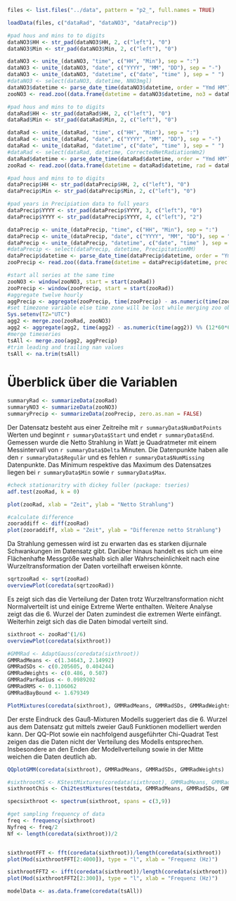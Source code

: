 
<!-- Ein-Variable-Analysis von Radiation -->



```r
files <- list.files("../data", pattern = "p2_", full.names = TRUE)

loadData(files, c("dataRad", "dataNO3", "dataPrecip"))

#pad hous and mins to to digits
dataNO3$HH <- str_pad(dataNO3$HH, 2, c("left"), "0")
dataNO3$Min <- str_pad(dataNO3$Min, 2, c("left"), "0")

dataNO3 <- unite_(dataNO3, "time", c("HH", "Min"), sep = ":")
dataNO3 <- unite_(dataNO3, "date", c("YYYY", "MM", "DD"), sep = "-")
dataNO3 <- unite_(dataNO3, "datetime", c("date", "time" ), sep = " ")
#dataNO3 <- select(dataNO3, datetime, NNO3mgl)
dataNO3$datetime <- parse_date_time(dataNO3$datetime, order = "Ymd HM")
zooNO3 <- read.zoo((data.frame(datetime = dataNO3$datetime, no3 = dataNO3$NNO3mgl)))

#pad hous and mins to to digits
dataRad$HH <- str_pad(dataRad$HH, 2, c("left"), "0")
dataRad$Min <- str_pad(dataRad$Min, 2, c("left"), "0")

dataRad <- unite_(dataRad, "time", c("HH", "Min"), sep = ":")
dataRad <- unite_(dataRad, "date", c("YYYY", "MM", "DD"), sep = "-")
dataRad <- unite_(dataRad, "datetime", c("date", "time" ), sep = " ")
#dataRad <- select(dataRad, datetime, CorrectedNetRadiationWm2)
dataRad$datetime <- parse_date_time(dataRad$datetime, order = "Ymd HM")
zooRad <- read.zoo((data.frame(datetime = dataRad$datetime, rad = dataRad$CorrectedNetRadiationWm2)))

#pad hous and mins to to digits
dataPrecip$HH <- str_pad(dataPrecip$HH, 2, c("left"), "0")
dataPrecip$Min <- str_pad(dataPrecip$Min, 2, c("left"), "0")

#pad years in Precipiation data to full years
dataPrecip$YYYY <- str_pad(dataPrecip$YYYY, 3, c("left"), "0")
dataPrecip$YYYY <- str_pad(dataPrecip$YYYY, 4, c("left"), "2")

dataPrecip <- unite_(dataPrecip, "time", c("HH", "Min"), sep = ":")
dataPrecip <- unite_(dataPrecip, "date", c("YYYY", "MM", "DD"), sep = "-")
dataPrecip <- unite_(dataPrecip, "datetime", c("date", "time" ), sep = " ")
#dataPrecip <- select(dataPrecip, datetime, PrecipitationMM)
dataPrecip$datetime <- parse_date_time(dataPrecip$datetime, order = "Ymd HM")
zooPrecip <- read.zoo((data.frame(datetime = dataPrecip$datetime, prec = dataPrecip$PrecipitationMM)))

#start all series at the same time
zooNO3 <- window(zooNO3, start = start(zooRad))
zooPrecip <- window(zooPrecip, start = start(zooRad))
#aggregate twelve hourly
aggPrecip <- aggregate(zooPrecip, time(zooPrecip) - as.numeric(time(zooPrecip)) %% (12*60*60), sum)
#set timezone variable else time zone will be lost while merging zoo objects
Sys.setenv(TZ="UTC")
agg2 <- merge.zoo(zooRad, zooNO3)
agg2 <- aggregate(agg2, time(agg2) - as.numeric(time(agg2)) %% (12*60*60), mean)
#merge timeseries
tsAll <- merge.zoo(agg2, aggPrecip)
#trim leading and trailing nan values
tsAll <- na.trim(tsAll)

```

# Überblick über die Variablen
```r
summaryRad <- summarizeData(zooRad)
summaryNO3 <- summarizeData(zooNO3)
summaryPrecip <- summarizeData(zooPrecip, zero.as.nan = FALSE)
```

Der Datensatz besteht aus einer Zeitreihe mit `r summaryData$NumDatPoints` Werten
und beginnt `r summaryData$Start` und endet `r summaryData$End`. Gemessen wurde
die Netto Strahlung in Watt je Quadratmeter mit einem Messintervall von `r summaryData$Delta`
Minuten. Die Datenpunkte haben alle den `r summaryData$Regulär` und es fehlen
`r summaryData$NumMissing` Datenpunkte. Das Minimum respektive das Maximum des
Datensatzes liegen bei `r summaryData$Min` sowie `r summaryData$Max`.

```r
#check stationaritry with dickey fuller (package: tseries)
adf.test(zooRad, k = 0)

plot(zooRad, xlab = "Zeit", ylab = "Netto Strahlung")
```

```r
#calculate difference
zooraddiff <- diff(zooRad)
plot(zooraddiff, xlab = "Zeit", ylab = "Differenze netto Strahlung")
```

Da Strahlung gemessen wird ist zu erwarten das es starken dijurnale Schwankungen
im Datensatz gibt. Darüber hinaus handelt es sich um eine Flächenhafte Messgröße
weshalb sich aller Wahrscheinlichkeit nach eine Wurzeltransformation der Daten
vorteilhaft erweisen könnte.

```r
sqrtzooRad <- sqrt(zooRad)
overviewPlot(coredata(sqrtzooRad))
```

Es zeigt sich das die Verteilung der Daten trotz Wurzeltransformation nicht
Normalverteilt ist und einige Extreme Werte enthalten. Weitere Analyse zeigt
das die 6. Wurzel der Daten zumindest die extremen Werte einfängt. Weiterhin
zeigt sich das die Daten bimodal verteilt sind.

```r
sixthroot <- zooRad^(1/6)
overviewPlot(coredata(sixthroot))
```

```r
#GMMRad <- AdaptGauss(coredata(sixthroot))
GMMRadMeans <- c(1.34643, 2.14992)
GMMRadSDs <- c(0.205605, 0.404244)
GMMRadWeights <- c(0.486, 0.507)
GMMRadParRadius <- 0.0989202
GMMRadRMS <- 0.1106062
GMMRadBayBound <- 1.679349

PlotMixtures(coredata(sixthroot), GMMRadMeans, GMMRadSDs, GMMRadWeights)
```

Der erste Eindruck des Gauß-Mixturen Modells suggeriert das die 6. Wurzel aus dem
Datensatz gut mittels zweier Gauß Funktionen modelliert werden kann. Der QQ-Plot
sowie ein nachfolgend ausgeführter Chi-Quadrat Test zeigen das die Daten nicht der
Verteilung des Modells entsprechen. Insbesondere an den Enden der Modellverteilung
sowie in der Mitte weichen die Daten deutlich ab.

```r
QQplotGMM(coredata(sixthroot), GMMRadMeans, GMMRadSDs, GMMRadWeights)

#sixthrootKS <- KStestMixtures(coredata(sixthroot), GMMRadMeans, GMMRadSDs, GMMRadWeights)
sixthrootChis <- Chi2testMixtures(testdata, GMMRadMeans, GMMRadSDs, GMMRadWeights)
```

```r
specsixthroot <- spectrum(sixthroot, spans = c(3,9))

#get sampling frequency of data
freq <- frequency(sixthroot)
Nyfreq <- freq/2
Nf <- length(coredata(sixthroot))/2


sixthrootFFT <- fft(coredata(sixthroot))/length(coredata(sixthroot))
plot(Mod(sixthrootFFT[2:4000]), type = "l", xlab = "Frequenz (Hz)")

sixthrootFFT2 <- ifft(coredata(sixthroot))/length(coredata(sixthroot))
plot(Mod(sixthrootFFT2[2:300]), type = "l", xlab = "Frequenz (Hz)")
```


```r
modelData <- as.data.frame(coredata(tsAll))
```

```re

```

```r

```
